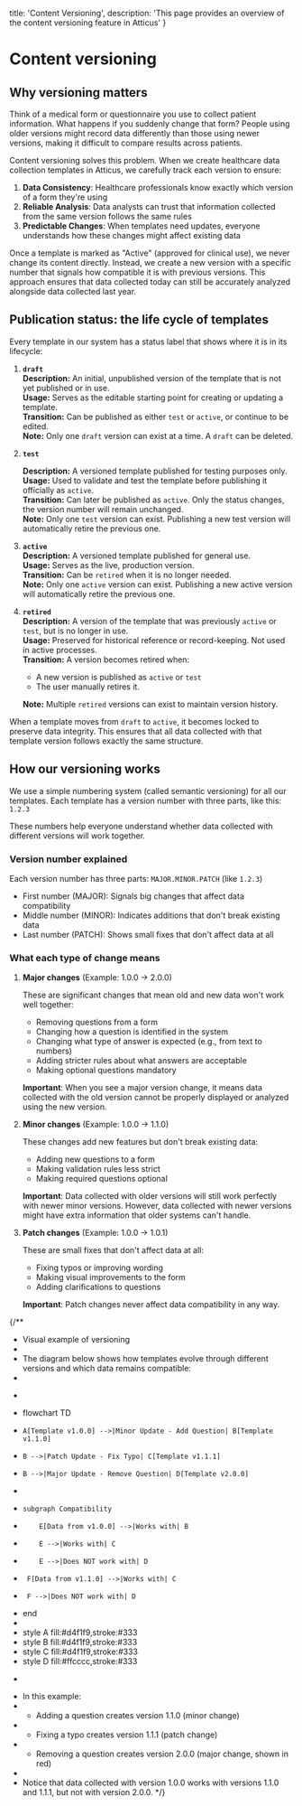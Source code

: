   title: 'Content Versioning',
  description: 'This page provides an overview of the content versioning feature in Atticus'
}

# Content versioning

## Why versioning matters

Think of a medical form or questionnaire you use to collect patient information. What happens if you suddenly change that form? People using older versions might record data differently than those using newer versions, making it difficult to compare results across patients.

Content versioning solves this problem. When we create healthcare data collection templates in Atticus, we carefully track each version to ensure:

1. **Data Consistency**: Healthcare professionals know exactly which version of a form they're using
2. **Reliable Analysis**: Data analysts can trust that information collected from the same version follows the same rules
3. **Predictable Changes**: When templates need updates, everyone understands how these changes might affect existing data

Once a template is marked as "Active" (approved for clinical use), we never change its content directly. Instead, we create a new version with a specific number that signals how compatible it is with previous versions. This approach ensures that data collected today can still be accurately analyzed alongside data collected last year.

## Publication status: the life cycle of templates

Every template in our system has a status label that shows where it is in its lifecycle:

1. **`draft`**<br />
   **Description:** An initial, unpublished version of the template that is not yet published or in use.<br />
   **Usage:** Serves as the editable starting point for creating or updating a template.<br />
   **Transition:** Can be published as either `test` or `active`, or continue to be edited.<br />
   **Note:** Only one `draft` version can exist at a time. A `draft` can be deleted. 

2. **`test`**<br />

   **Description:** A versioned template published for testing purposes only.<br />
   **Usage:** Used to validate and test the template before publishing it officially as `active`.<br />
   **Transition:** Can later be published as `active`. Only the status changes, the version number will remain unchanged.<br />
   **Note:** Only one `test` version can exist. Publishing a new test version will automatically retire the previous one.

3. **`active`**<br />
   **Description:** A versioned template published for general use.<br />
   **Usage:** Serves as the live, production version.<br />
   **Transition:** Can be `retired` when it is no longer needed. <br />
   **Note:** Only one `active` version can exist. Publishing a new active version will automatically retire the previous one.

4. **`retired`**<br />
   **Description:** A version of the template that was previously `active` or `test`, but is no longer in use.<br />
   **Usage:** Preserved for historical reference or record-keeping. Not used in active processes.<br />
   **Transition:** A version becomes retired when: 
   - A new version is published as `active` or `test`
   - The user manually retires it.

   **Note:** Multiple `retired` versions can exist to maintain version history.


When a template moves from `draft` to `active`, it becomes locked to preserve data integrity. This ensures that all data collected with that template version follows exactly the same structure.

## How our versioning works

We use a simple numbering system (called semantic versioning) for all our templates. Each template has a version number with three parts, like this: `1.2.3`

These numbers help everyone understand whether data collected with different versions will work together.

### Version number explained

Each version number has three parts: `MAJOR.MINOR.PATCH` (like `1.2.3`)

- First number (MAJOR): Signals big changes that affect data compatibility
- Middle number (MINOR): Indicates additions that don't break existing data
- Last number (PATCH): Shows small fixes that don't affect data at all

### What each type of change means

1. **Major changes** (Example: 1.0.0 → 2.0.0)

   These are significant changes that mean old and new data won't work well together:
   - Removing questions from a form
   - Changing how a question is identified in the system
   - Changing what type of answer is expected (e.g., from text to numbers)
   - Adding stricter rules about what answers are acceptable
   - Making optional questions mandatory

   **Important**: When you see a major version change, it means data collected with the old version cannot be properly displayed or analyzed using the new version.

2. **Minor changes** (Example: 1.0.0 → 1.1.0)

   These changes add new features but don't break existing data:
   - Adding new questions to a form
   - Making validation rules less strict
   - Making required questions optional

   **Important**: Data collected with older versions will still work perfectly with newer minor versions. However, data collected with newer versions might have extra information that older systems can't handle.

3. **Patch changes** (Example: 1.0.0 → 1.0.1)

   These are small fixes that don't affect data at all:
   - Fixing typos or improving wording
   - Making visual improvements to the form
   - Adding clarifications to questions

   **Important**: Patch changes never affect data compatibility in any way.

{/**
 * Visual example of versioning
 *
 * The diagram below shows how templates evolve through different versions and which data remains compatible:
 *
 * ```mermaid
 * flowchart TD
 *     A[Template v1.0.0] -->|Minor Update - Add Question| B[Template v1.1.0]
 *     B -->|Patch Update - Fix Typo| C[Template v1.1.1]
 *     B -->|Major Update - Remove Question| D[Template v2.0.0]
 *
 *     subgraph Compatibility
 *         E[Data from v1.0.0] -->|Works with| B
 *         E -->|Works with| C
 *         E -->|Does NOT work with| D
 *      F[Data from v1.1.0] -->|Works with| C
 *      F -->|Does NOT work with| D
 *  end
 *
 *  style A fill:#d4f1f9,stroke:#333
 *  style B fill:#d4f1f9,stroke:#333
 *  style C fill:#d4f1f9,stroke:#333
 *  style D fill:#ffcccc,stroke:#333
 * ```
 * In this example:
 * - Adding a question creates version 1.1.0 (minor change)
 * - Fixing a typo creates version 1.1.1 (patch change)
 * - Removing a question creates version 2.0.0 (major change, shown in red)
 *
 * Notice that data collected with version 1.0.0 works with versions 1.1.0 and 1.1.1, but not with version 2.0.0.
 */}
